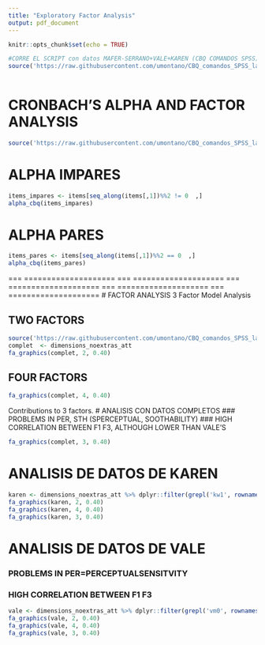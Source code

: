 ```yaml
---
title: "Exploratory Factor Analysis"
output: pdf_document
---
```


```r
knitr::opts_chunk$set(echo = TRUE)
```

```r
#CORRE EL SCRIPT con datos MAFER-SERRANO+VALE+KAREN (CBQ COMANDOS SPSS)
source('https://raw.githubusercontent.com/umontano/CBQ_comandos_SPSS_lab_ChyC/main/CBQ_SIN_INVERTIR_vale_karen_mfserrano.R')
       
```

# CRONBACH'S ALPHA AND FACTOR ANALYSIS
```r
source('https://raw.githubusercontent.com/umontano/CBQ_comandos_SPSS_lab_ChyC/main/CBQ_alpha_mfserrano_vale_karen.R')
```

# ALPHA IMPARES
```r
items_impares <- items[seq_along(items[,1])%%2 != 0  ,]
alpha_cbq(items_impares)
```

\pagebreak

# ALPHA PARES
```r
items_pares <- items[seq_along(items[,1])%%2 == 0  ,]
alpha_cbq(items_pares)
```

\pagebreak

=== ====================
=== ====================
=== ====================
=== ====================
=== ====================
# FACTOR ANALYSIS
3 Factor Model Analysis 

## TWO FACTORS
```r
source('https://raw.githubusercontent.com/umontano/CBQ_comandos_SPSS_lab_ChyC/main/factor_analysis_graph_function.R')
complet  <- dimensions_noextras_att
fa_graphics(complet, 2, 0.40)
```

\pagebreak

## FOUR FACTORS
```r
fa_graphics(complet, 4, 0.40)
```

\pagebreak

Contributions to 3 factors.
# ANALISIS CON DATOS COMPLETOS
### PROBLEMS IN PER, STH (SPERCEPTUAL, SOOTHABILITY)
### HIGH CORRELATION BETWEEN  F1 F3, ALTHOUGH LOWER THAN VALE'S
```r
fa_graphics(complet, 3, 0.40)
```

\pagebreak

# ANALISIS DE DATOS DE KAREN 
```r
karen <- dimensions_noextras_att %>% dplyr::filter(grepl('kw1', rownames(dimensions_noextras_att)))
fa_graphics(karen, 2, 0.40)
fa_graphics(karen, 4, 0.40)
fa_graphics(karen, 3, 0.40)
```
\pagebreak

# ANALISIS DE DATOS DE VALE
### PROBLEMS IN  PER=PERCEPTUALSENSITVITY
### HIGH CORRELATION BETWEEN F1 F3 
```r
vale <- dimensions_noextras_att %>% dplyr::filter(grepl('vm0', rownames(dimensions_noextras_att)))
fa_graphics(vale, 2, 0.40)
fa_graphics(vale, 4, 0.40)
fa_graphics(vale, 3, 0.40)
```
